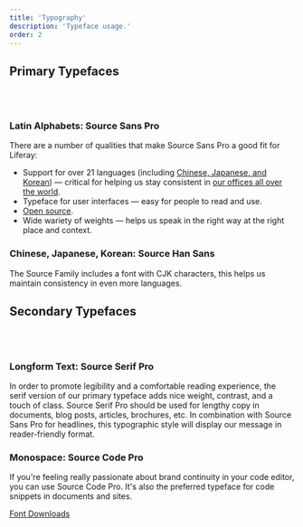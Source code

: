 ```yaml
---
title: 'Typography'
description: 'Typeface usage.'
order: 2
---
```




## Primary Typefaces


<Grid columns="repeat( auto-fit, minmax(200px, 1fr) )" autoRows="auto" gap="2rem">
    <AssetCard cta="View in Google Fonts" title="Source Sans Pro" preview="/images/typography/source-sans-pro.png" asset="/files/fonts/source-sans-pro-2.020R-ro-1.075R-it.zip" link="https://fonts.google.com/specimen/Source+Sans+Pro"/>
	<AssetCard cta="View in Google Fonts" title="Source Han Sans" preview="/images/typography/source-han-sans.png" asset="/files/fonts/SourceHanSans.ttc.zip" link="https://fonts.google.com/specimen/Source+Han+Sans"/>
</Grid>

<br />
<br />

### Latin Alphabets: Source Sans Pro

There are a number of qualities that make Source Sans Pro a good fit for Liferay:

-   Support for over 21 languages (including [Chinese, Japanese, and Korean](https://en.wikipedia.org/wiki/Source_Han_Sans)) &mdash; critical for helping us stay consistent in [our offices all over the world](https://www.liferay.com/locations).
-   Typeface for user interfaces &mdash; easy for people to read and use.
-   [Open source](https://github.com/adobe-fonts/source-sans-pro).
-   Wide wariety of weights &mdash; helps us speak in the right way at the right place and context.

### Chinese, Japanese, Korean: Source Han Sans

The Source Family includes a font with CJK characters, this helps us maintain consistency in even more languages.

## Secondary Typefaces

<Grid columns="repeat( auto-fit, minmax(200px, 1fr) )" autoRows="auto" gap="2rem">
	<AssetCard cta="View in Google Fonts" title="Source Serif Pro" preview="/images/typography/source-serif-pro.png" asset="/files/fonts/source-serif-pro-2.000R.zip" link="https://fonts.google.com/specimen/Source+Serif+Pro"/>
	<AssetCard cta="View in Google Fonts" title="Source Code Pro" preview="/images/typography/source-code-pro.png" asset="/files/fonts/source-code-pro-2.030R-ro-1.050R-it.zip" link="https://fonts.google.com/specimen/Source+Code+Pro"/>
</Grid>

<br />
<br />


### Longform Text: Source Serif Pro

In order to promote legibility and a comfortable reading experience, the serif version of our primary typeface adds nice weight, contrast, and a touch of class. Source Serif Pro should be used for lengthy copy in documents, blog posts, articles, brochures, etc. In combination with Source Sans Pro for headlines, this typographic style will display our message in reader-friendly format.

### Monospace: Source Code Pro

If you're feeling really passionate about brand continuity in your code editor, you can use Source Code Pro. It's also the preferred typeface for code snippets in documents and sites.

[Font Downloads](/docs/resources/font-files.html)
